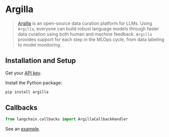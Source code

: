 # Argilla

>[Argilla](https://argilla.io/) is an open-source data curation platform for LLMs.
> Using `Argilla`, everyone can build robust language models through faster data curation
> using both human and machine feedback. `Argilla` provides support for each step in the MLOps cycle,
> from data labeling to model monitoring.

## Installation and Setup

Get your [API key](https://platform.openai.com/account/api-keys).

Install the Python package:

```bash
pip install argilla
```

## Callbacks


```python
from langchain.callbacks import ArgillaCallbackHandler
```

See an [example](/oss/integrations/callbacks/argilla).
